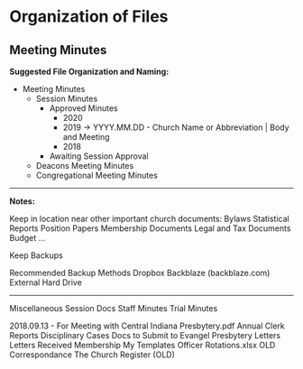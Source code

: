 # Organization of Files

## Meeting Minutes

**Suggested File Organization and Naming:**

* Meeting Minutes 
  * Session Minutes
    * Approved Minutes 
      * 2020
      * 2019 -> YYYY.MM.DD - Church Name or Abbreviation | Body and Meeting
      * 2018
    * Awaiting Session Approval
  * Deacons Meeting Minutes
  * Congregational Meeting Minutes


---------------------

**Notes:**

Keep in location near other important church documents:
Bylaws
Statistical Reports
Position Papers
Membership Documents
Legal and Tax Documents
Budget
…


Keep Backups

Recommended Backup Methods
Dropbox
Backblaze (backblaze.com)
External Hard Drive

----------------------

Miscellaneous Session Docs
Staff Minutes
Trial Minutes


2018.09.13 - For Meeting with Central Indiana Presbytery.pdf
Annual Clerk Reports
Disciplinary Cases
Docs to Submit to Evangel Presbytery
Letters
Letters Received
Membership
My Templates
Officer Rotations.xlsx
OLD Correspondance
The Church Register (OLD)